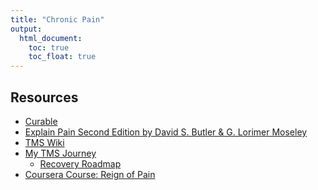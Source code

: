 ```yaml
---
title: "Chronic Pain"
output: 
  html_document:
    toc: true
    toc_float: true
---
```


## Resources

- [Curable](https://apps.apple.com/us/app/curable/id1325784379)
- [Explain Pain Second Edition by David S. Butler & G. Lorimer Moseley](https://www.noigroup.com/product/explain-pain-second-edition/)
- [TMS Wiki](https://www.tmswiki.org)
- [My TMS Journey](https://mytmsjourney.com)
  - [Recovery Roadmap](https://mytmsjourney.com/recovery-journey-roadmap/)
- [Coursera Course: Reign of Pain](https://www.coursera.org/learn/reign-of-pain/)